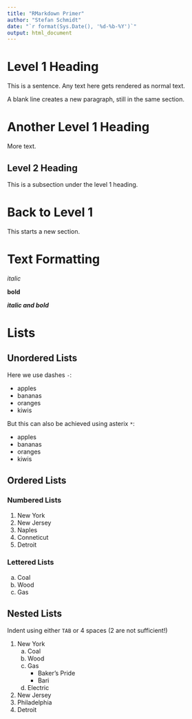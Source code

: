 ```yaml
---
title: "RMarkdown Primer"
author: "Stefan Schmidt"
date: "`r format(Sys.Date(), '%d-%b-%Y')`"
output: html_document
---
```


# Level 1 Heading

This is a sentence. Any text here gets rendered as normal text.

A blank line creates a new paragraph, still in the same section.

# Another Level 1 Heading

More text.

## Level 2 Heading

This is a subsection under the level 1 heading.

# Back to Level 1

This starts a new section.

# Text Formatting

_italic_ 

__bold__

___italic and bold___

# Lists

## Unordered Lists

Here we use dashes `-`:

- apples
- bananas
- oranges
- kiwis

But this can also be achieved using asterix `*`:

* apples
* bananas
* oranges
* kiwis


## Ordered Lists

### Numbered Lists

1. New York
1. New Jersey
1. Naples
1. Conneticut
1. Detroit

### Lettered Lists

a. Coal
a. Wood
a. Gas

## Nested Lists

Indent using either `TAB` or 4 spaces (2 are not sufficient!)

1. New York
    a. Coal
    a. Wood
    a. Gas
        - Baker's Pride
        - Bari
    a. Electric
1. New Jersey
1. Philadelphia
1. Detroit


